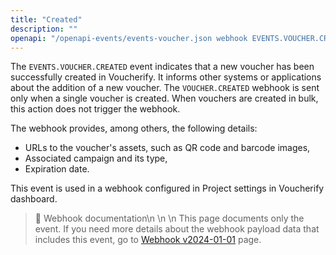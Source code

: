 ```yaml
---
title: "Created"
description: ""
openapi: "/openapi-events/events-voucher.json webhook EVENTS.VOUCHER.CREATED"
---
```


The `EVENTS.VOUCHER.CREATED` event indicates that a new voucher has been successfully created in Voucherify. It informs other systems or applications about the addition of a new voucher. The `VOUCHER.CREATED` webhook is sent only when a single voucher is created. When vouchers are created in bulk, this action does not trigger the webhook. 

The webhook provides, among others, the following details:
- URLs to the voucher's assets, such as QR code and barcode images,
- Associated campaign and its type,
- Expiration date.

This event is used in a webhook configured in Project settings in Voucherify dashboard.

> 📘 Webhook documentation\n
>\n
>\n This page documents only the event. If you need more details about the webhook payload data that includes this event, go to [Webhook v2024-01-01](/api-reference/introduction-to-webhooks "Introduction to webhooks v2024-01-01") page.